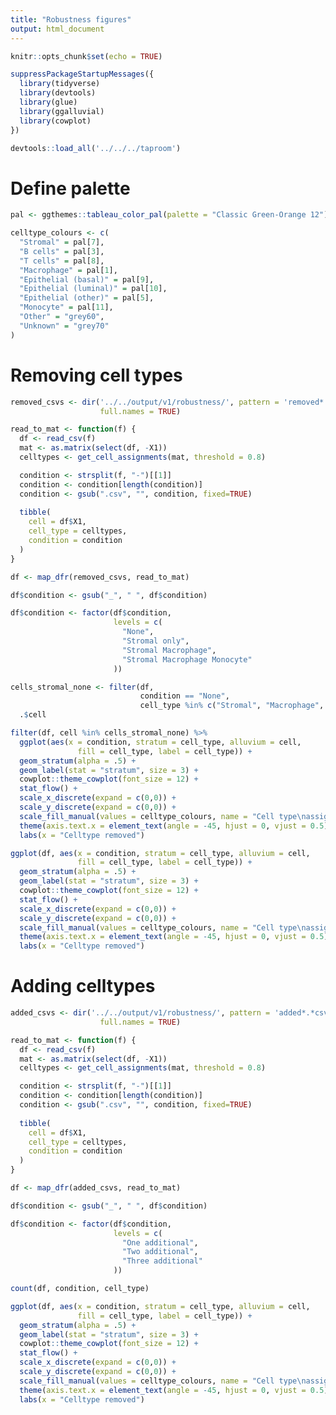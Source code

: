 ```yaml
---
title: "Robustness figures"
output: html_document
---
```


```r
knitr::opts_chunk$set(echo = TRUE)

suppressPackageStartupMessages({
  library(tidyverse)
  library(devtools)
  library(glue)
  library(ggalluvial)
  library(cowplot)
})

devtools::load_all('../../../taproom')
```

# Define palette

```r
pal <- ggthemes::tableau_color_pal(palette = "Classic Green-Orange 12")(12)

celltype_colours <- c(
  "Stromal" = pal[7],
  "B cells" = pal[3],
  "T cells" = pal[8],
  "Macrophage" = pal[1],
  "Epithelial (basal)" = pal[9],
  "Epithelial (luminal)" = pal[10],
  "Epithelial (other)" = pal[5],
  "Monocyte" = pal[11],
  "Other" = "grey60",
  "Unknown" = "grey70"
)
```


# Removing cell types

```r
removed_csvs <- dir('../../output/v1/robustness/', pattern = 'removed*.*csv', 
                    full.names = TRUE)
```

```r
read_to_mat <- function(f) {
  df <- read_csv(f)
  mat <- as.matrix(select(df, -X1))
  celltypes <- get_cell_assignments(mat, threshold = 0.8)

  condition <- strsplit(f, "-")[[1]]
  condition <- condition[length(condition)]
  condition <- gsub(".csv", "", condition, fixed=TRUE)
 
  tibble(
    cell = df$X1,
    cell_type = celltypes,
    condition = condition
  ) 
}
```

```r
df <- map_dfr(removed_csvs, read_to_mat)

df$condition <- gsub("_", " ", df$condition)

df$condition <- factor(df$condition,
                       levels = c(
                         "None",
                         "Stromal only",
                         "Stromal Macrophage",
                         "Stromal Macrophage Monocyte"
                       ))
```
```r
cells_stromal_none <- filter(df, 
                             condition == "None", 
                             cell_type %in% c("Stromal", "Macrophage", "Monocyte")) %>% 
  .$cell
```


```r
filter(df, cell %in% cells_stromal_none) %>% 
  ggplot(aes(x = condition, stratum = cell_type, alluvium = cell,
               fill = cell_type, label = cell_type)) +
  geom_stratum(alpha = .5) +
  geom_label(stat = "stratum", size = 3) +
  cowplot::theme_cowplot(font_size = 12) +
  stat_flow() +
  scale_x_discrete(expand = c(0,0)) +
  scale_y_discrete(expand = c(0,0)) +
  scale_fill_manual(values = celltype_colours, name = "Cell type\nassigned") +
  theme(axis.text.x = element_text(angle = -45, hjust = 0, vjust = 0.5)) +
  labs(x = "Celltype removed")
```

```r
ggplot(df, aes(x = condition, stratum = cell_type, alluvium = cell,
               fill = cell_type, label = cell_type)) +
  geom_stratum(alpha = .5) +
  geom_label(stat = "stratum", size = 3) +
  cowplot::theme_cowplot(font_size = 12) +
  stat_flow() +
  scale_x_discrete(expand = c(0,0)) +
  scale_y_discrete(expand = c(0,0)) +
  scale_fill_manual(values = celltype_colours, name = "Cell type\nassigned") +
  theme(axis.text.x = element_text(angle = -45, hjust = 0, vjust = 0.5)) +
  labs(x = "Celltype removed")
```


# Adding celltypes


```r
added_csvs <- dir('../../output/v1/robustness/', pattern = 'added*.*csv', 
                    full.names = TRUE)
```

```r
read_to_mat <- function(f) {
  df <- read_csv(f)
  mat <- as.matrix(select(df, -X1))
  celltypes <- get_cell_assignments(mat, threshold = 0.8)

  condition <- strsplit(f, "-")[[1]]
  condition <- condition[length(condition)]
  condition <- gsub(".csv", "", condition, fixed=TRUE)
 
  tibble(
    cell = df$X1,
    cell_type = celltypes,
    condition = condition
  ) 
}
```

```r
df <- map_dfr(added_csvs, read_to_mat)

df$condition <- gsub("_", " ", df$condition)

df$condition <- factor(df$condition,
                       levels = c(
                         "One additional",
                         "Two additional",
                         "Three additional"
                       ))
```


```r
count(df, condition, cell_type)
```

```r
ggplot(df, aes(x = condition, stratum = cell_type, alluvium = cell,
               fill = cell_type, label = cell_type)) +
  geom_stratum(alpha = .5) +
  geom_label(stat = "stratum", size = 3) +
  cowplot::theme_cowplot(font_size = 12) +
  stat_flow() +
  scale_x_discrete(expand = c(0,0)) +
  scale_y_discrete(expand = c(0,0)) +
  scale_fill_manual(values = celltype_colours, name = "Cell type\nassigned") +
  theme(axis.text.x = element_text(angle = -45, hjust = 0, vjust = 0.5)) +
  labs(x = "Celltype removed")
```
